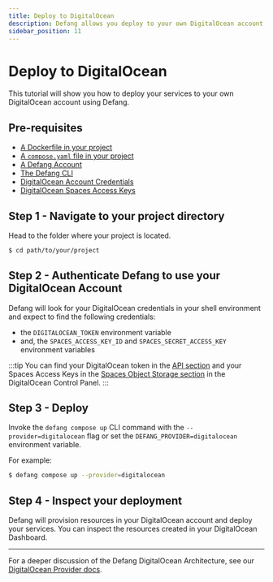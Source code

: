 ```yaml
---
title: Deploy to DigitalOcean
description: Defang allows you deploy to your own DigitalOcean account.
sidebar_position: 11
---
```


# Deploy to DigitalOcean

This tutorial will show you how to deploy your services to your own DigitalOcean account using Defang.

## Pre-requisites
* [A Dockerfile in your project](https://docs.docker.com/get-started/docker-concepts/building-images/writing-a-dockerfile/)
* [A `compose.yaml` file in your project](https://docs.docker.com/compose/gettingstarted/)
* [A Defang Account](/docs/concepts/authentication)
* [The Defang CLI](/docs/getting-started#install-the-defang-cli)
* [DigitalOcean Account Credentials](/docs/providers/digitalocean#getting-started)
* [DigitalOcean Spaces Access Keys](/docs/providers/digitalocean#getting-started)

## Step 1 - Navigate to your project directory

Head to the folder where your project is located.
```bash
$ cd path/to/your/project
```

## Step 2 - Authenticate Defang to use your DigitalOcean Account

Defang will look for your DigitalOcean credentials in your shell environment and expect to find the following credentials:
* the `DIGITALOCEAN_TOKEN` environment variable
* and, the `SPACES_ACCESS_KEY_ID` and `SPACES_SECRET_ACCESS_KEY` environment variables

:::tip
You can find your DigitalOcean token in the [API section](https://cloud.digitalocean.com/account/api/tokens) and
your Spaces Access Keys in the [Spaces Object Storage section](https://cloud.digitalocean.com/spaces) 
in the DigitalOcean Control Panel.
:::

## Step 3 - Deploy

Invoke the `defang compose up` CLI command with the `--provider=digitalocean` flag or set the `DEFANG_PROVIDER=digitalocean` environment variable.

For example:

```bash
$ defang compose up --provider=digitalocean
```

## Step 4 - Inspect your deployment

Defang will provision resources in your DigitalOcean account and deploy your services. You can inspect the resources created in your DigitalOcean Dashboard.

***

For a deeper discussion of the Defang DigitalOcean Architecture, see our [DigitalOcean Provider docs](/docs/providers/digitalocean).
